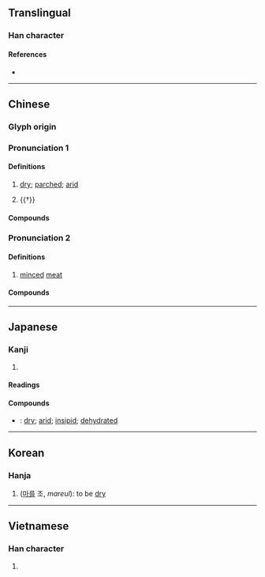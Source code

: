{{character info/new}}
==Translingual==

===Han character===
{{Han char|rn=86|rad=火|as=13|sn=17|four=96894|canj=FRRD|ids=⿰火喿}}

====References====
* {{Han ref|kx=0684.290|dkj=19467|dj=1097.060|hdz=32240.190|uh=71E5|ud=29157|bh=C0EA|bd=49386}}

----

==Chinese==
{{zh-forms}}

===Glyph origin===
{{Han etym}}

===Pronunciation 1===
{{zh-pron
|m=zào
|c=cou3
|h=pfs=châu
|mn=qz,tw,xm,zz:sò/qz:sò͘
|mn_note=sò/sò͘ - literary; sò - vernacular (Quanzhou)
|mc=y
|oc=y
|cat=a
}}

====Definitions====
{{zh-hanzi}}

# [[dry]]; [[parched]]; [[arid]]
#: {{zh-x|乾{gān}燥|dry}}
# {{†}} {{zh-alt-form|*躁|[[quick-tempered]], [[anxious]]}}
#: {{zh-x|急燥|anxious}}

====Compounds====
{{zh-der|乾燥|乾燥劑|乾燥器|乾燥機|乾燥氣候|乾燥箱|乾燥花|卬燥|口乾舌燥|口燥脣乾|天乾物燥|推燥居濕|暴燥|暴燥如雷|枯燥|枯燥無味|炙冰使燥|炮燥|熱燥|燠燥|燥不搭的|燥屎|燥溼|燥灼|燥熱|燥皮|燥脾|爆燥|爆燥如雷|辣燥|高燥|鱉燥}}

===Pronunciation 2===
{{zh-pron
|m=sào
|mn=sò
|cat=n
}}

====Definitions====
{{zh-hanzi}}

# [[minced]] [[meat]]

====Compounds====
{{zh-der|燥子|肉燥}}

----

==Japanese==

===Kanji===
{{ja-kanji|grade=c|rs=火13}}

# {{defn|lang=ja|sort=火13}}

====Readings====
{{ja-readings
|goon=そう
|kanon=そう
|kun=かわ-く, はしゃ-ぐ
}}

====Compounds====
* {{ja-r|乾燥|かんそう}}: [[dry]]; [[arid]]; [[insipid]]; [[dehydrated]]

----

==Korean==

===Hanja===
{{ko-hanja|hangeul=조|eumhun=|rv=jo|mr=cho|y=co}}

# ([[마르다|마를]] 조, ''mareul''): to be [[dry]]

----

==Vietnamese==

===Han character===
{{vi-hantu|[[táo]], [[ráo]]|rs=火13}}

# {{defn|vi}}